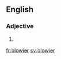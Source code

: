==English==

===Adjective===
{{head|en|adjective comparative form}}

# {{en-comparative of|blowy}}

[[fr:blowier]]
[[sv:blowier]]